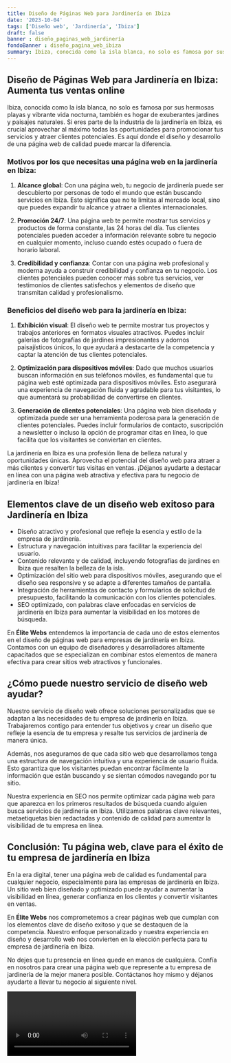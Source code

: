 ```yaml
---
title: Diseño de Páginas Web para Jardinería en Ibiza
date: '2023-10-04'
tags: ['Diseño web', 'Jardinería', 'Ibiza']
draft: false
banner : diseño_paginas_web_jardinería
fondoBanner : diseño_pagina_web_ibiza
summary: Ibiza, conocida como la isla blanca, no solo es famosa por sus hermosas playas y vibrante vida nocturna, también es hogar de exuberantes jardines y paisajes naturales. Si eres parte de la industria de la jardinería en Ibiza, es crucial aprovechar al máximo todas las oportunidades para promocionar tus servicios y atraer clientes potenciales. Es aquí donde el diseño y desarrollo de una página web de calidad puede marcar la diferencia.
---
```


## Diseño de Páginas Web para Jardinería en Ibiza: Aumenta tus ventas online

Ibiza, conocida como la isla blanca, no solo es famosa por sus hermosas playas y vibrante vida nocturna, también es hogar de exuberantes jardines y paisajes naturales. Si eres parte de la industria de la jardinería en Ibiza, es crucial aprovechar al máximo todas las oportunidades para promocionar tus servicios y atraer clientes potenciales. Es aquí donde el diseño y desarrollo de una página web de calidad puede marcar la diferencia.

### Motivos por los que necesitas una página web en la jardinería en Ibiza:

1. **Alcance global**: Con una página web, tu negocio de jardinería puede ser descubierto por personas de todo el mundo que están buscando servicios en Ibiza. Esto significa que no te limitas al mercado local, sino que puedes expandir tu alcance y atraer a clientes internacionales.

2. **Promoción 24/7**: Una página web te permite mostrar tus servicios y productos de forma constante, las 24 horas del día. Tus clientes potenciales pueden acceder a información relevante sobre tu negocio en cualquier momento, incluso cuando estés ocupado o fuera de horario laboral.

3. **Credibilidad y confianza**: Contar con una página web profesional y moderna ayuda a construir credibilidad y confianza en tu negocio. Los clientes potenciales pueden conocer más sobre tus servicios, ver testimonios de clientes satisfechos y elementos de diseño que transmitan calidad y profesionalismo.

### Beneficios del diseño web para la jardinería en Ibiza:

1. **Exhibición visual**: El diseño web te permite mostrar tus proyectos y trabajos anteriores en formatos visuales atractivos. Puedes incluir galerías de fotografías de jardines impresionantes y adornos paisajísticos únicos, lo que ayudará a destacarte de la competencia y captar la atención de tus clientes potenciales.

2. **Optimización para dispositivos móviles**: Dado que muchos usuarios buscan información en sus teléfonos móviles, es fundamental que tu página web esté optimizada para dispositivos móviles. Esto asegurará una experiencia de navegación fluida y agradable para tus visitantes, lo que aumentará su probabilidad de convertirse en clientes.

3. **Generación de clientes potenciales**: Una página web bien diseñada y optimizada puede ser una herramienta poderosa para la generación de clientes potenciales. Puedes incluir formularios de contacto, suscripción a newsletter o incluso la opción de programar citas en línea, lo que facilita que los visitantes se conviertan en clientes.

La jardinería en Ibiza es una profesión llena de belleza natural y oportunidades únicas. Aprovecha el potencial del diseño web para atraer a más clientes y convertir tus visitas en ventas. ¡Déjanos ayudarte a destacar en línea con una página web atractiva y efectiva para tu negocio de jardinería en Ibiza!

<GifSeo />

<Cta />

## Elementos clave de un diseño web exitoso para Jardinería en Ibiza

- Diseño atractivo y profesional que refleje la esencia y estilo de la empresa de jardinería.
- Estructura y navegación intuitivas para facilitar la experiencia del usuario.
- Contenido relevante y de calidad, incluyendo fotografías de jardines en Ibiza que resalten la belleza de la isla.
- Optimización del sitio web para dispositivos móviles, asegurando que el diseño sea responsive y se adapte a diferentes tamaños de pantalla.
- Integración de herramientas de contacto y formularios de solicitud de presupuesto, facilitando la comunicación con los clientes potenciales.
- SEO optimizado, con palabras clave enfocadas en servicios de jardinería en Ibiza para aumentar la visibilidad en los motores de búsqueda.

En **Élite Webs** entendemos la importancia de cada uno de estos elementos en el diseño de páginas web para empresas de jardinería en Ibiza. Contamos con un equipo de diseñadores y desarrolladores altamente capacitados que se especializan en combinar estos elementos de manera efectiva para crear sitios web atractivos y funcionales.

## ¿Cómo puede nuestro servicio de diseño web ayudar?

Nuestro servicio de diseño web ofrece soluciones personalizadas que se adaptan a las necesidades de tu empresa de jardinería en Ibiza. Trabajaremos contigo para entender tus objetivos y crear un diseño que refleje la esencia de tu empresa y resalte tus servicios de jardinería de manera única.

Además, nos aseguramos de que cada sitio web que desarrollamos tenga una estructura de navegación intuitiva y una experiencia de usuario fluida. Esto garantiza que los visitantes puedan encontrar fácilmente la información que están buscando y se sientan cómodos navegando por tu sitio.

Nuestra experiencia en SEO nos permite optimizar cada página web para que aparezca en los primeros resultados de búsqueda cuando alguien busca servicios de jardinería en Ibiza. Utilizamos palabras clave relevantes, metaetiquetas bien redactadas y contenido de calidad para aumentar la visibilidad de tu empresa en línea.

## Conclusión: Tu página web, clave para el éxito de tu empresa de jardinería en Ibiza

En la era digital, tener una página web de calidad es fundamental para cualquier negocio, especialmente para las empresas de jardinería en Ibiza. Un sitio web bien diseñado y optimizado puede ayudar a aumentar la visibilidad en línea, generar confianza en los clientes y convertir visitantes en ventas.

En **Élite Webs** nos comprometemos a crear páginas web que cumplan con los elementos clave de diseño exitoso y que se destaquen de la competencia. Nuestro enfoque personalizado y nuestra experiencia en diseño y desarrollo web nos convierten en la elección perfecta para tu empresa de jardinería en Ibiza.

No dejes que tu presencia en línea quede en manos de cualquiera. Confía en nosotros para crear una página web que represente a tu empresa de jardinería de la mejor manera posible. Contáctanos hoy mismo y déjanos ayudarte a llevar tu negocio al siguiente nivel.

<Video />

<CtaBot job='Jardinería' city='Ibiza'/>

<Gmaps query='Ibiza+españa+maps' />